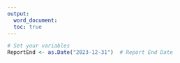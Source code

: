 ```yaml
---
output: 
  word_document:
  toc: true
---
```


```r
# Set your variables
ReportEnd <- as.Date("2023-12-31")  # Report End Date
```